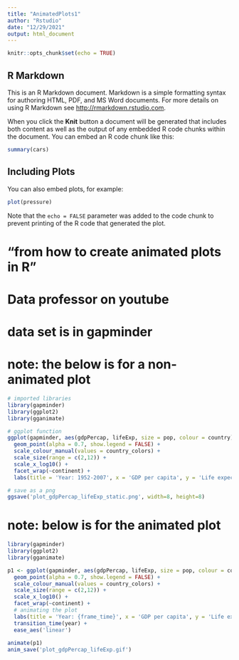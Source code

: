```yaml
---
title: "AnimatedPlots1"
author: "Rstudio"
date: "12/29/2021"
output: html_document
---
```


```r
knitr::opts_chunk$set(echo = TRUE)
```

## R Markdown

This is an R Markdown document. Markdown is a simple formatting syntax for authoring HTML, PDF, and MS Word documents. For more details on using R Markdown see <http://rmarkdown.rstudio.com>.

When you click the **Knit** button a document will be generated that includes both content as well as the output of any embedded R code chunks within the document. You can embed an R code chunk like this:

```r
summary(cars)
```

## Including Plots

You can also embed plots, for example:

```r
plot(pressure)
```

Note that the `echo = FALSE` parameter was added to the code chunk to prevent printing of the R code that generated the plot.

# "from how to create animated plots in R"
# Data professor on youtube
# data set is in gapminder

# note: the below is for a non-animated plot
```r
# imported libraries
library(gapminder)
library(ggplot2)
library(gganimate)

# ggplot function
ggplot(gapminder, aes(gdpPercap, lifeExp, size = pop, colour = country)) +
  geom_point(alpha = 0.7, show.legend = FALSE) +
  scale_colour_manual(values = country_colors) +
  scale_size(range = c(2,12)) +
  scale_x_log10() +
  facet_wrap(~continent) +
  labs(title = 'Year: 1952-2007', x = 'GDP per capita', y = 'Life expectancy')

# save as a png
ggsave('plot_gdpPercap_lifeExp_static.png', width=8, height=8)
```

# note: below is for the animated plot 
```r
library(gapminder)
library(ggplot2)
library(gganimate)

p1 <- ggplot(gapminder, aes(gdpPercap, lifeExp, size = pop, colour = country)) +
  geom_point(alpha = 0.7, show.legend = FALSE) +
  scale_colour_manual(values = country_colors) +
  scale_size(range = c(2,12)) +
  scale_x_log10() +
  facet_wrap(~continent) +
  # animating the plot
  labs(title = 'Year: {frame_time}', x = 'GDP per capita', y = 'Life expectancy') +
  transition_time(year) + 
  ease_aes('linear')
  
animate(p1)
anim_save('plot_gdpPercap_lifeExp.gif')
```